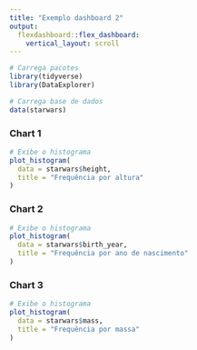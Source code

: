 ---
title: "Exemplo dashboard 2"
output: 
  flexdashboard::flex_dashboard:
    vertical_layout: scroll
---

```{r setup, include = FALSE}
# Carrega pacotes
library(tidyverse)
library(DataExplorer)

# Carrega base de dados
data(starwars)
```

### Chart 1
   
```{r}
# Exibe o histograma
plot_histogram(
  data = starwars$height,
  title = "Frequência por altura"
)
```
   
### Chart 2 

```{r}
# Exibe o histograma
plot_histogram(
  data = starwars$birth_year,
  title = "Frequência por ano de nascimento"
)
```

### Chart 3

```{r}
# Exibe o histograma
plot_histogram(
  data = starwars$mass,
  title = "Frequência por massa"
)
```
